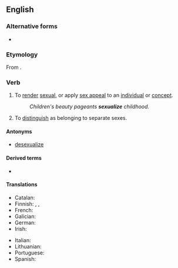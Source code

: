 ==English==

===Alternative forms===
* {{l|en|sexualise}} {{qualifier|chiefly {{l|en|British}}}}

===Etymology===
From {{suffix|en|sexual|ize}}.

===Verb===
{{en-verb}}

# {{lb|en|transitive}} To [[render]] [[sexual]], or apply [[sex appeal]] to an [[individual]] or [[concept]].
#: ''Children's beauty pageants '''sexualize''' childhood.''
# {{lb|en|biology|transitive}} To [[distinguish]] as belonging to separate sexes.

====Antonyms====
* [[desexualize]]

====Derived terms====
* {{l|en|sexualization}}

====Translations====
{{trans-top|to make sexual}}
* Catalan: {{t+|ca|sexualitzar}}
* Finnish: {{t+|fi|seksualisoida}}, {{t|fi|seksuaalistaa}}, {{t|fi|sukupuolistaa}}
* French: {{t+|fr|sexualiser}}
* Galician: {{t|gl|sexualizar}}
* German: {{t|de|sexualisieren}}
* Irish: {{t|ga|gnéasaigh}}
{{trans-mid}}
* Italian: {{t+|it|sessualizzare}}
* Lithuanian: {{t|lt|seksualizēt}}
* Portuguese: {{t+|pt|sexualizar}}
* Spanish: {{t+|es|sexualizar}}
{{trans-bottom}}